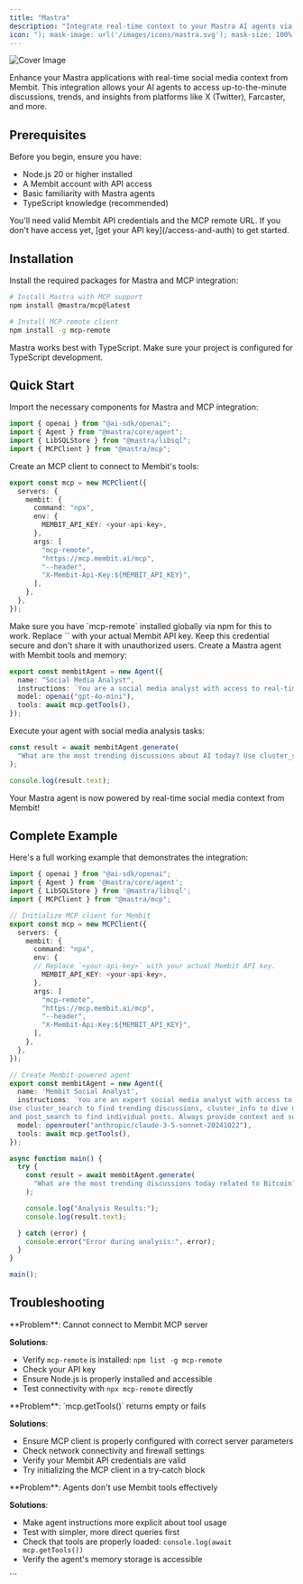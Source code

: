 ```yaml
---
title: "Mastra"
description: "Integrate real-time context to your Mastra AI agents via Membit MCP."
icon: "); mask-image: url('/images/icons/mastra.svg'); mask-size: 100% 100%;/*"
---
```


<img
  src="/images/cover/mastra.png"
  alt="Cover Image"
  className="rounded-lg"
  noZoom
/>

Enhance your Mastra applications with real-time social media context from Membit. This integration allows your AI agents to access up-to-the-minute discussions, trends, and insights from platforms like X (Twitter), Farcaster, and more.

## Prerequisites

Before you begin, ensure you have:

- Node.js 20 or higher installed
- A Membit account with API access
- Basic familiarity with Mastra agents
- TypeScript knowledge (recommended)

<Warning>
  You'll need valid Membit API credentials and the MCP remote URL. If you don't
  have access yet, [get your API key](/access-and-auth) to get started.
</Warning>

## Installation

Install the required packages for Mastra and MCP integration:

```bash
# Install Mastra with MCP support
npm install @mastra/mcp@latest

# Install MCP remote client
npm install -g mcp-remote
```

<Tip>
  Mastra works best with TypeScript. Make sure your project is configured for
  TypeScript development.
</Tip>

## Quick Start

<Steps>
<Step title="Import required modules">
Import the necessary components for Mastra and MCP integration:

```typescript
import { openai } from "@ai-sdk/openai";
import { Agent } from "@mastra/core/agent";
import { LibSQLStore } from "@mastra/libsql";
import { MCPClient } from "@mastra/mcp";
```

</Step>

<Step title="Initialize MCP client">
Create an MCP client to connect to Membit's tools:

```typescript
export const mcp = new MCPClient({
  servers: {
    membit: {
      command: "npx",
      env: {
        MEMBIT_API_KEY: <your-api-key>,
      },
      args: [
        "mcp-remote",
        "https://mcp.membit.ai/mcp",
        "--header",
        "X-Membit-Api-Key:${MEMBIT_API_KEY}",
      ],
    },
  },
});
```

<Note>
  Make sure you have `mcp-remote` installed globally via npm for this to work.
</Note>

<Warning>
Replace `<your-api-key>` with your actual Membit API key. Keep this credential secure and don't share it with unauthorized users.
</Warning>
</Step>

<Step title="Create your Membit-powered agent">
Create a Mastra agent with Membit tools and memory:

```typescript
export const membitAgent = new Agent({
  name: "Social Media Analyst",
  instructions: `You are a social media analyst with access to real-time data. Use cluster_search to find trending discussions, cluster_info for detailed analysis, and post_search for specific posts.`,
  model: openai("gpt-4o-mini"),
  tools: await mcp.getTools(),
});
```

</Step>

<Step title="Use your agent">
Execute your agent with social media analysis tasks:

```typescript
const result = await membitAgent.generate(
  "What are the most trending discussions about AI today? Use cluster_search to find hot topics and provide insights with URLs."
);

console.log(result.text);
```

<Check>
Your Mastra agent is now powered by real-time social media context from Membit!
</Check>
</Step>
</Steps>

## Complete Example

Here's a full working example that demonstrates the integration:

```typescript
import { openai } from "@ai-sdk/openai";
import { Agent } from '@mastra/core/agent';
import { LibSQLStore } from '@mastra/libsql';
import { MCPClient } from "@mastra/mcp";

// Initialize MCP client for Membit
export const mcp = new MCPClient({
  servers: {
    membit: {
      command: "npx",
      env: {
      // Replace `<your-api-key>` with your actual Membit API key.
        MEMBIT_API_KEY: <your-api-key>,
      },
      args: [
        "mcp-remote",
        "https://mcp.membit.ai/mcp",
        "--header",
        "X-Membit-Api-Key:${MEMBIT_API_KEY}",
      ],
    },
  },
});

// Create Membit-powered agent
export const membitAgent = new Agent({
  name: 'Membit Social Analyst',
  instructions: `You are an expert social media analyst with access to real-time trending data.
Use cluster_search to find trending discussions, cluster_info to dive deeper into specific conversations,
and post_search to find individual posts. Always provide context and source URLs.`,
  model: openrouter("anthropic/claude-3-5-sonnet-20241022"),
  tools: await mcp.getTools(),
});

async function main() {
  try {
    const result = await membitAgent.generate(
      "What are the most trending discussions today related to Bitcoin? Use cluster_search to find hot topics and provide the best conversations to follow with URLs."
    );

    console.log("Analysis Results:");
    console.log(result.text);

  } catch (error) {
    console.error("Error during analysis:", error);
  }
}

main();
```

## Troubleshooting

<AccordionGroup>
<Accordion title="MCP Connection Issues">
**Problem**: Cannot connect to Membit MCP server

**Solutions**:
- Verify `mcp-remote` is installed: `npm list -g mcp-remote`
- Check your API key
- Ensure Node.js is properly installed and accessible
- Test connectivity with `npx mcp-remote` directly
</Accordion>

<Accordion title="Tool Loading Failures">
**Problem**: `mcp.getTools()` returns empty or fails

**Solutions**:
- Ensure MCP client is properly configured with correct server parameters
- Check network connectivity and firewall settings
- Verify your Membit API credentials are valid
- Try initializing the MCP client in a try-catch block
</Accordion>

<Accordion title="Agent Generation Issues">
**Problem**: Agents don't use Membit tools effectively

**Solutions**:
- Make agent instructions more explicit about tool usage
- Test with simpler, more direct queries first
- Check that tools are properly loaded: `console.log(await mcp.getTools())`
- Verify the agent's memory storage is accessible
</Accordion>
</AccordionGroup>
```
